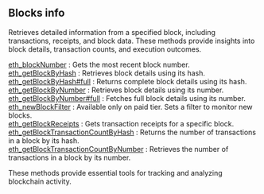 
<Meta
  title="BSC blocks info | dRPC"
/>

## Blocks info

Retrieves detailed information from a specified block, including transactions, receipts, and block data. These methods provide insights into block details, transaction counts, and execution outcomes.

[eth_blockNumber](/bsc-api/blocksinfo/eth_blockNumber) : Gets the most recent block number. \
[eth_getBlockByHash](/bsc-api/blocksinfo/eth_getBlockByHash) : Retrieves block details using its hash. \
[eth_getBlockByHash#full](/bsc-api/blocksinfo/eth_getBlockByHashfull) : Returns complete block details using its hash. \
[eth_getBlockByNumber](/bsc-api/blocksinfo/eth_getBlockByNumber) : Retrieves block details using its number. \
[eth_getBlockByNumber#full](/bsc-api/blocksinfo/eth_getBlockByNumberfull) : Fetches full block details using its number. \
[eth_newBlockFilter](/bsc-api/blocksinfo/eth_newBlockFilter) : Available only on paid tier. Sets a filter to monitor new blocks. \
[eth_getBlockReceipts](/bsc-api/blocksinfo/eth_getBlockReceipts) : Gets transaction receipts for a specific block. \
[eth_getBlockTransactionCountByHash](/bsc-api/blocksinfo/eth_getBlockTransactionCountByHash) : Returns the number of transactions in a block by its hash. \
[eth_getBlockTransactionCountByNumber](/bsc-api/blocksinfo/eth_getBlockTransactionCountByNumber) :  Retrieves the number of transactions in a block by its number.

These methods provide essential tools for tracking and analyzing blockchain activity.

<Space h={16} />
<GetStarted />
